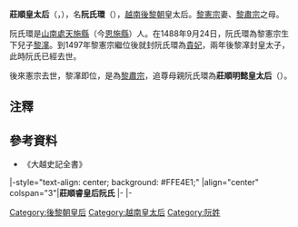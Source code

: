 '''莊順皇太后'''（{{vie|v='''Trang Thuận hoàng thái hậu'''|hn=莊順皇太后}}，{{bd|？||？|農曆二月十五<ref name=lcd>《黎朝帝王事業》·黎朝列聖睿號陵所忌辰</ref>或農曆十月十一<ref>《歷朝憲章類誌》卷二十一·禮儀誌·太廟殿奉事各位</ref>}}），名'''阮氏環'''（{{vie|v='''Nguyễn Thị Hoàn'''|hn=阮氏環}}），[[越南|越南]][[後黎朝|後黎朝]]皇太后。[[黎憲宗|黎憲宗]]妻、[[黎肅宗|黎肅宗]]之母。

阮氏環是[[山南處|山南處]][[天施縣|天施縣]]（今[[恩施縣_(越南)|恩施縣]]）人。在1488年9月24日，阮氏環為黎憲宗生下兒子[[黎㵮|黎㵮]]。到1497年黎憲宗繼位後就封阮氏環為[[貴妃|貴妃]]，兩年後黎㵮封皇太子，此時阮氏已經去世。

後來憲宗去世，黎㵮即位，是為[[黎肅宗|黎肅宗]]，追尊母親阮氏環為'''莊順明懿皇太后'''（{{vie|v='''Trang Thuận Minh Ý hoàng thái hậu '''|hn=莊順明懿皇太后}}）。

==注釋==
{{reflist}}

==參考資料==
*《大越史記全書》

{{start box}}
|-style="text-align: center; background: #FFE4E1;"
|align="center" colspan="3"|'''莊順睿皇后阮氏'''
|- 
{{s-before|[[馮琰貴|柔徽皇太后馮氏]]<br />（追尊）}}
{{s-title|[[越南皇后及妃嬪列表|越南後黎朝皇后]]|1499年—1504年|}} 
{{s-after|[[阮氏瑾|昭仁皇太后阮氏]]<br />（追尊）}} 
|-
{{s-before|[[阮氏恒|長樂皇太后阮氏]]}} 
{{s-title|[[:Category:越南皇太后|越南後黎朝皇太后]]|1504年－？}} 
{{s-after|[[阮氏瑾|昭仁皇太后阮氏]]<br />（追尊）}} 
{{end box}}

{{後黎朝皇后}}

[[Category:後黎朝皇后|Category:後黎朝皇后]]
[[Category:越南皇太后|Category:越南皇太后]]
[[Category:阮姓|Category:阮姓]]